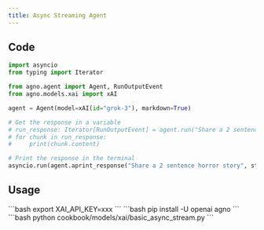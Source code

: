 ```yaml
---
title: Async Streaming Agent
---
```


## Code

```python cookbook/models/xai/basic_async_stream.py
import asyncio
from typing import Iterator

from agno.agent import Agent, RunOutputEvent
from agno.models.xai import xAI

agent = Agent(model=xAI(id="grok-3"), markdown=True)

# Get the response in a variable
# run_response: Iterator[RunOutputEvent] = agent.run("Share a 2 sentence horror story", stream=True)
# for chunk in run_response:
#     print(chunk.content)

# Print the response in the terminal
asyncio.run(agent.aprint_response("Share a 2 sentence horror story", stream=True))
```

## Usage

<Steps>
  <Snippet file="create-venv-step.mdx" />

  <Step title="Set your API key">
    ```bash
    export XAI_API_KEY=xxx
    ```
  </Step>

  <Step title="Install libraries">
    ```bash
    pip install -U openai agno
    ```
  </Step>

  <Step title="Run Agent">
    ```bash
    python cookbook/models/xai/basic_async_stream.py
    ```
  </Step>
</Steps> 